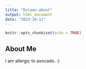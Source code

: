 ```yaml
---
title: "Dulaan-about"
output: html_document
date: "2023-10-11"
---
```


```r
knitr::opts_chunk$set(echo = TRUE)
```

## About Me

I am allergic to avocado. :)